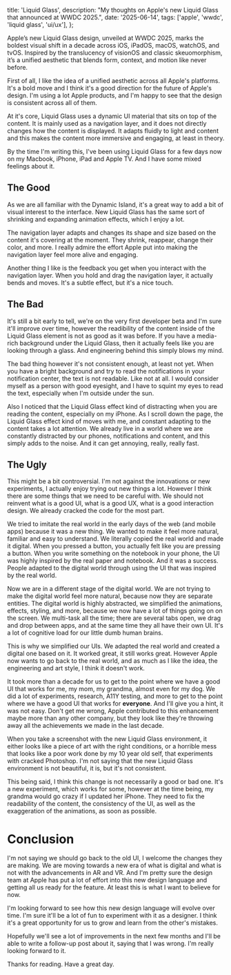   title: 'Liquid Glass',
  description:
    "My thoughts on Apple's new Liquid Glass that announced at WWDC 2025.",
  date: '2025-06-14',
  tags: ['apple', 'wwdc', 'liquid glass', 'ui/ux'],
};

Apple’s new Liquid Glass design, unveiled at WWDC 2025, marks the boldest visual shift in a decade across iOS, iPadOS, macOS, watchOS, and tvOS. Inspired by the translucency of visionOS and classic skeuomorphism, it’s a unified aesthetic that blends form, context, and motion like never before.

First of all, I like the idea of a unified aesthetic across all Apple's platforms. It's a bold move and I think it's a good direction for the future of Apple's design. I'm using a lot Apple products, and I'm happy to see that the design is consistent across all of them.

At it's core, Liquid Glass uses a dynamic UI material that sits on top of the content. It is mainly used as a navigation layer, and it does not directly changes how the content is displayed. It adapts fluidly to light and content and this makes the content more immersive and engaging, at least in theory.

By the time I'm writing this, I've been using Liquid Glass for a few days now on my Macbook, iPhone, iPad and Apple TV. And I have some mixed feelings about it.

## The Good

As we are all familiar with the Dynamic Island, it's a great way to add a bit of visual interest to the interface. New Liquid Glass has the same sort of shrinking and expanding animation effects, which I enjoy a lot.

The navigation layer adapts and changes its shape and size based on the content it's covering at the moment. They shrink, reappear, change their color, and more. I really admire the effort Apple put into making the navigation layer feel more alive and engaging.

Another thing I like is the feedback you get when you interact with the navigation layer. When you hold and drag the navigation layer, it actually bends and moves. It's a subtle effect, but it's a nice touch.

## The Bad

It's still a bit early to tell, we're on the very first developer beta and I'm sure it'll improve over time, however the readibility of the content inside of the Liquid Glass element is not as good as it was before. If you have a media-rich background under the Liquid Glass, then it actually feels like you are looking through a glass. And engineering behind this simply blows my mind.

The bad thing however it's not consistent enough, at least not yet. When you have a bright background and try to read the notifications in your notification center, the text is not readable. Like not at all. I would consider myself as a person with good eyesight, and I have to squint my eyes to read the text, especially when I'm outside under the sun.

Also I noticed that the Liquid Glass effect kind of distracting when you are reading the content, especially on my iPhone. As I scroll down the page, the Liquid Glass effect kind of moves with me, and constant adapting to the content takes a lot attention. We already live in a world where we are constantly distracted by our phones, notifications and content, and this simply adds to the noise. And it can get annoying, really, really fast.

## The Ugly

This might be a bit controversial. I'm not against the innovations or new experiments, I actually enjoy trying out new things a lot. However I think there are some things that we need to be careful with. We should not reinvent what is a good UI, what is a good UX, what is a good interaction design. We already cracked the code for the most part.

We tried to imitate the real world in the early days of the web (and mobile apps) because it was a new thing. We wanted to make it feel more natural, familiar and easy to understand. We literally copied the real world and made it digital. When you pressed a button, you actually felt like you are pressing a button. When you write something on the notebook in your phone, the UI was highly inspired by the real paper and notebook. And it was a success. People adapted to the digital world through using the UI that was inspired by the real world.

Now we are in a different stage of the digital world. We are not trying to make the digital world feel more natural, because now they are separate entities. The digital world is highly abstracted, we simplified the animations, effects, styling, and more, because we now have a lot of things going on on the screen. We multi-task all the time; there are several tabs open, we drag and drop between apps, and at the same time they all have their own UI. It's a lot of cognitive load for our little dumb human brains.

This is why we simplified our UIs. We adapted the real world and created a digital one based on it. It worked great, it still works great. However Apple now wants to go back to the real world, and as much as I like the idea, the engineering and art style, I think it doesn't work.

It took more than a decade for us to get to the point where we have a good UI that works for me, my mom, my grandma, almost even for my dog. We did a lot of experiments, research, A11Y testing, and more to get to the point where we have a good UI that works for <strong>everyone</strong>. And I'll give you a hint, it was not easy. Don't get me wrong, Apple contributed to this enhancement maybe more than any other company, but they look like they're throwing away all the achievements we made in the last decade.

When you take a screenshot with the new Liquid Glass environment, it either looks like a piece of art with the right conditions, or a horrible mess that looks like a poor work done by my 10 year old self, that experiments with cracked Photoshop. I'm not saying that the new Liquid Glass environment is not beautiful, it is, but it's not consistent.

This being said, I think this change is not necessarily a good or bad one. It's a new experiment, which works for some, however at the time being, my grandma would go crazy if I updated her iPhone. They need to fix the readability of the content, the consistency of the UI, as well as the exaggeration of the animations, as soon as possible.

# Conclusion

I'm not saying we should go back to the old UI, I welcome the changes they are making. We are moving towards a new era of what is digital and what is not with the advancements in AR and VR. And I'm pretty sure the design team at Apple has put a lot of effort into this new design language and getting all us ready for the feature. At least this is what I want to believe for now.

I'm looking forward to see how this new design language will evolve over time. I'm sure it'll be a lot of fun to experiment with it as a designer. I think it's a great opportunity for us to grow and learn from the other's mistakes.

Hopefully we'll see a lot of improvements in the next few months and I'll be able to write a follow-up post about it, saying that I was wrong. I'm really looking forward to it.

Thanks for reading.
Have a great day.
